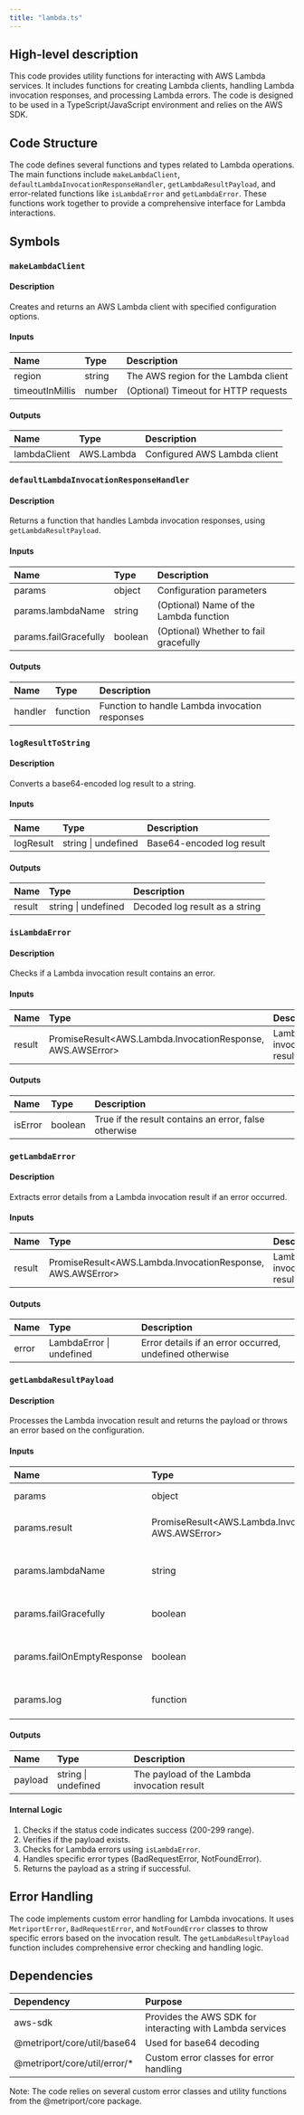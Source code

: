 ```yaml
---
title: "lambda.ts"
---
```


## High-level description
This code provides utility functions for interacting with AWS Lambda services. It includes functions for creating Lambda clients, handling Lambda invocation responses, and processing Lambda errors. The code is designed to be used in a TypeScript/JavaScript environment and relies on the AWS SDK.

## Code Structure
The code defines several functions and types related to Lambda operations. The main functions include `makeLambdaClient`, `defaultLambdaInvocationResponseHandler`, `getLambdaResultPayload`, and error-related functions like `isLambdaError` and `getLambdaError`. These functions work together to provide a comprehensive interface for Lambda interactions.

## Symbols

### `makeLambdaClient`
#### Description
Creates and returns an AWS Lambda client with specified configuration options.

#### Inputs
| Name | Type | Description |
|:-----|:-----|:------------|
| region | string | The AWS region for the Lambda client |
| timeoutInMillis | number | (Optional) Timeout for HTTP requests |

#### Outputs
| Name | Type | Description |
|:-----|:-----|:------------|
| lambdaClient | AWS.Lambda | Configured AWS Lambda client |

### `defaultLambdaInvocationResponseHandler`
#### Description
Returns a function that handles Lambda invocation responses, using `getLambdaResultPayload`.

#### Inputs
| Name | Type | Description |
|:-----|:-----|:------------|
| params | object | Configuration parameters |
| params.lambdaName | string | (Optional) Name of the Lambda function |
| params.failGracefully | boolean | (Optional) Whether to fail gracefully |

#### Outputs
| Name | Type | Description |
|:-----|:-----|:------------|
| handler | function | Function to handle Lambda invocation responses |

### `logResultToString`
#### Description
Converts a base64-encoded log result to a string.

#### Inputs
| Name | Type | Description |
|:-----|:-----|:------------|
| logResult | string \| undefined | Base64-encoded log result |

#### Outputs
| Name | Type | Description |
|:-----|:-----|:------------|
| result | string \| undefined | Decoded log result as a string |

### `isLambdaError`
#### Description
Checks if a Lambda invocation result contains an error.

#### Inputs
| Name | Type | Description |
|:-----|:-----|:------------|
| result | PromiseResult&lt;AWS.Lambda.InvocationResponse, AWS.AWSError&gt; | Lambda invocation result |

#### Outputs
| Name | Type | Description |
|:-----|:-----|:------------|
| isError | boolean | True if the result contains an error, false otherwise |

### `getLambdaError`
#### Description
Extracts error details from a Lambda invocation result if an error occurred.

#### Inputs
| Name | Type | Description |
|:-----|:-----|:------------|
| result | PromiseResult&lt;AWS.Lambda.InvocationResponse, AWS.AWSError&gt; | Lambda invocation result |

#### Outputs
| Name | Type | Description |
|:-----|:-----|:------------|
| error | LambdaError \| undefined | Error details if an error occurred, undefined otherwise |

### `getLambdaResultPayload`
#### Description
Processes the Lambda invocation result and returns the payload or throws an error based on the configuration.

#### Inputs
| Name | Type | Description |
|:-----|:-----|:------------|
| params | object | Configuration parameters |
| params.result | PromiseResult&lt;AWS.Lambda.InvocationResponse, AWS.AWSError&gt; | Lambda invocation result |
| params.lambdaName | string | (Optional) Name of the Lambda function |
| params.failGracefully | boolean | (Optional) Whether to fail gracefully |
| params.failOnEmptyResponse | boolean | (Optional) Whether to fail on empty responses |
| params.log | function | (Optional) Logging function |

#### Outputs
| Name | Type | Description |
|:-----|:-----|:------------|
| payload | string \| undefined | The payload of the Lambda invocation result |

#### Internal Logic
1. Checks if the status code indicates success (200-299 range).
2. Verifies if the payload exists.
3. Checks for Lambda errors using `isLambdaError`.
4. Handles specific error types (BadRequestError, NotFoundError).
5. Returns the payload as a string if successful.

## Error Handling
The code implements custom error handling for Lambda invocations. It uses `MetriportError`, `BadRequestError`, and `NotFoundError` classes to throw specific errors based on the invocation result. The `getLambdaResultPayload` function includes comprehensive error checking and handling logic.

## Dependencies
| Dependency | Purpose |
|:-----------|:--------|
| aws-sdk | Provides the AWS SDK for interacting with Lambda services |
| @metriport/core/util/base64 | Used for base64 decoding |
| @metriport/core/util/error/* | Custom error classes for error handling |

Note: The code relies on several custom error classes and utility functions from the @metriport/core package.